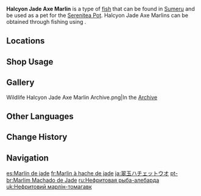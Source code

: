 {{About|the fish|the [[furnishing]]|Ornamental Halcyon Jade Axe Marlin}}
{{Item Infobox
|id           = 131028
|image        = Item Halcyon Jade Axe Marlin.png
|type         = Fish
|invCategory  = Materials
|lbFamily     = Fish
|lbGroup      = Axe Marlins
|lbType       = Wildlife
|bait         = Sugardew Bait
|location     = Multiple locations
|quality      = 3
|description  = A fish with unique morphology and [[Sumeru]]'s cousin to the [[Butterflyfish|butterfly fish]]. This fish has a broad skeleton and a unique curved body. Legend has it that the first fishermen to catch this fish had their rods tilted at the end of the tail fin and found that the two, when combined, resemble a polearm, hence giving rise to the name "Axe Marlin." This name has made much more of an impression than its scientific name, the "Anchor Hook Butterfly," and it is thus colloquially used amongst most people.<br>The jade-colored Axe Marlin prefers to live in areas where aquatic plants flourish, and where its shape easily blends in with the background. Small fish that wander through the grass often bump into their camouflaged bodies and become dazed, but the marlin doesn't feel provoked, and will instead offer shelter to its neighbors.
|source1      = [[Fishing]]
}}
'''Halcyon Jade Axe Marlin''' is a type of [[fish]] that can be found in [[Sumeru]] and be used as a pet for the [[Serenitea Pot]]. Halcyon Jade Axe Marlins can be obtained through fishing using {{Item|Sugardew Bait|20}}.

==Locations==
{{Main|Fishing Points}}
{{Fishing Points by Category Table|fish=1}}

==Shop Usage==
{{Shop Usage}}
<!--
==Trivia==
* 
-->
== Gallery ==
<gallery>
Wildlife Halcyon Jade Axe Marlin Archive.png|In the [[Archive]]
</gallery>

==Other Languages==
{{Other Languages
|default_hidden = 1
|en      = Halcyon Jade Axe Marlin
|zhs     = 翡玉斧枪鱼
|zhs_rm  = Fěiyù Fǔqiāng-yú
|zht     = 翡玉斧槍魚
|zht_rm  = Fěiyù Fǔqiāng-yú
|ja      = 翠玉ハチェットウオ
|ja_rm   = Suigyoku Hachettouo
|ko      = 비옥 미늘창 물고기
|es      = Marlín de jade
|fr      = Marlin à hache de jade
|ru      = Нефритовая рыба-алебарда
|th      = Halcyon Jade Axe Marlin
|vi      = Cá Rìu Bích Ngọc
|de      = Jade-Axt-Marlin
|de_tl   = Jade Axe Marlin
|id      = Halcyon Jade Axe Marlin
|pt      = Marlim Machado de Jade
|tr      = Dingin Yeşim Balta Balığı
|tr_tl   = Serene Green Hatchetfish
|it      = Pesce mezzaluna color giada
}}

==Change History==
{{Change History|3.0}}

==Navigation==
{{Material Navbox|type=Fishing Materials|state=collapsed}}
{{Wildlife Navbox}}

[[es:Marlín de jade]]
[[fr:Marlin à hache de jade]]
[[ja:翠玉ハチェットウオ]]
[[pt-br:Marlim Machado de Jade]]
[[ru:Нефритовая рыба-алебарда]]
[[uk:Нефритовий марлін-томагавк]]
